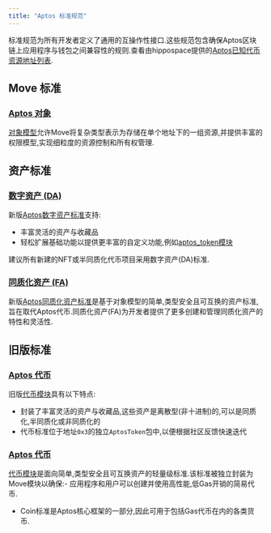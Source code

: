 ```yaml
---
title: "Aptos 标准规范"
---
```


标准规范为所有开发者定义了通用的互操作性接口.这些规范包含确保Aptos区块链上应用程序与钱包之间兼容性的规则.查看由hippospace提供的[Aptos已知代币资源地址列表](https://github.com/hippospace/aptos-coin-list).

## Move 标准

### [Aptos 对象](/zh/build/smart-contracts/objects)

[对象模型](https://github.com/aptos-labs/aptos-core/blob/main/aptos-move/framework/aptos-framework/sources/object.move)允许Move将复杂类型表示为存储在单个地址下的一组资源,并提供丰富的权限模型,实现细粒度的资源控制和所有权管理.

## 资产标准

### [数字资产 (DA)](/zh/build/smart-contracts/digital-asset)

新版[Aptos数字资产标准](https://github.com/aptos-labs/aptos-core/blob/main/aptos-move/framework/aptos-token-objects/sources/token.move)支持:

- 丰富灵活的资产与收藏品
- 轻松扩展基础功能以提供更丰富的自定义功能,例如[aptos\_token模块](https://github.com/aptos-labs/aptos-core/blob/main/aptos-move/framework/aptos-token-objects/sources/aptos_token.move)

建议所有新建的NFT或半同质化代币项目采用数字资产(DA)标准.

### [同质化资产 (FA)](/zh/build/smart-contracts/fungible-asset)

新版[Aptos同质化资产标准](https://github.com/aptos-labs/aptos-core/blob/main/aptos-move/framework/aptos-framework/sources/fungible_asset.move)是基于对象模型的简单,类型安全且可互换的资产标准,旨在取代Aptos代币.同质化资产(FA)为开发者提供了更多创建和管理同质化资产的特性和灵活性.

## 旧版标准

### [Aptos 代币](/zh/build/smart-contracts/aptos-token)

旧版[代币模块](https://github.com/aptos-labs/aptos-core/blob/main/aptos-move/framework/aptos-token/sources/token.move)具有以下特点:

- 封装了丰富灵活的资产与收藏品,这些资产是离散型(非十进制)的,可以是同质化,半同质化或非同质化的
- 代币标准位于地址`0x3`的独立`AptosToken`包中,以便根据社区反馈快速迭代

### [Aptos 代币](/zh/build/smart-contracts/aptos-coin)

[代币模块](https://github.com/aptos-labs/aptos-core/blob/main/aptos-move/framework/aptos-framework/sources/coin.move)是面向简单,类型安全且可互换资产的轻量级标准.该标准被独立封装为Move模块以确保:- 应用程序和用户可以创建并使用高性能,低Gas开销的简易代币.

- Coin标准是Aptos核心框架的一部分,因此可用于包括Gas代币在内的各类货币.
